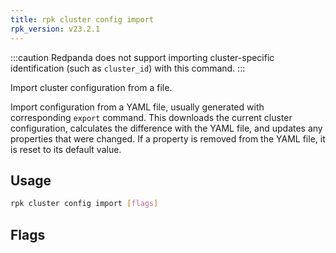 ```yaml
---
title: rpk cluster config import
rpk_version: v23.2.1
---
```


<head>
  <meta name="title" content="rpk cluster config import | Redpanda Docs" />
  <meta name="description" content="rpk cluster config import" />
  <link rel="canonical" href="https://docs.redpanda.com/docs/reference/rpk/rpk-cluster/rpk-cluster-config-import/" />
</head>

:::caution
Redpanda does not support importing cluster-specific identification (such as `cluster_id`) with this command.
:::

Import cluster configuration from a file.

Import configuration from a YAML file, usually generated with
corresponding `export` command. This downloads the current cluster
configuration, calculates the difference with the YAML file, and
updates any properties that were changed. If a property is removed
from the YAML file, it is reset to its default value.

## Usage

```bash
rpk cluster config import [flags]
```

## Flags

<!--
[cols=",,",]
|===
|*Value* |*Type* |*Description*

|-f, --filename |string |full path to file to import, e.g.
'/tmp/config.yml'.

|-h, --help |- |Help for import.

|--all |- |Include all properties, including tunables.

|--config |string |Redpanda or rpk config file; default search paths are
~/.config/rpk/rpk.yaml, $PWD, and /etc/redpanda/`redpanda.yaml`.

|-X, --config-opt |stringArray |Override rpk configuration settings; '-X
help' for detail or '-X list' for terser detail.

|--profile |string |rpk profile to use.

|-v, --verbose |- |Enable verbose logging.
|===

-->
